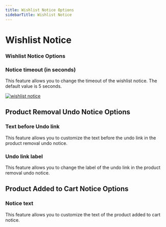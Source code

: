 ```yaml
---
title: Wishlist Notice Options
sidebarTitle: Wishlist Notice
---
```


# Wishlist Notice


### Wishlist Notice Options

### Notice timeout (in seconds)

This feature allows you to change the timeout of the wishlist notice. The default value is 5 seconds.


[![wishlist notice](/products/wishlist/wishlist-notice.png)](/products/wishlist/wishlist-notice.png)



## Product Removal Undo Notice Options


### Text before Undo link

This feature allows you to customize the text before the undo link in the product removal undo notice.


### Undo link label

This feature allows you to change the label of the undo link in the product removal undo notice.


## Product Added to Cart Notice Options

### Notice text

This feature allows you to customize the text of the product added to cart notice.
